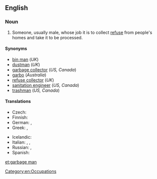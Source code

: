 ==English==
{{wikipedia|Waste collector}}
===Noun===
{{en-noun|sg= [[garbage]] [[man]]|pl=garbage men}}

# {{US|Canada}} Someone, usually male, whose job it is to collect [[refuse]] from people's homes and take it to be processed.

====Synonyms====
* [[bin man]] (''UK'')
* [[dustman]] (''UK'')
* [[garbage collector]] (''US, Canada'')
* [[garbo]] (''Australia'')
* [[refuse collector]] (''UK'')
* [[sanitation engineer]] (''US, Canada'')
* [[trashman]] (''US, Canada'')

====Translations====
{{trans-top|refuse collector}}
* Czech: {{t|cs|popelář|m}}
* Finnish: {{t|fi|roskienkerääjä}}
* German: {{t|de|Müllmann|m}}, {{t|de|Müllwerker|m}} {{qualifier|official}}
* Greek: {{t|el|συλλέκτης απορριμμάτων|m|tr=syllektis aporrimmáton|sc=Grek}}, {{qualifier|colloquial}} {{t|el|σκουπιδιάρης|m|tr=skoupidiáris|sc=Grek}}
{{trans-mid}}
* Icelandic: {{t|is|ruslakarl|m}}
* Italian: {{t|it|netturbino|m}}, {{t|it|spazzino|m}}, {{t|it|operatore ecologico|m}}
* Russian: {{t|ru|мусорщик|m|tr=músorščik|sc=Cyrl}}, {{t|ru|мусорщица|f|tr=músorščica|sc=Cyrl}} {{qualifier|woman}}
* Spanish: {{t|es|basurero|m}}
{{trans-bottom}}

[[Category:en:Occupations]]

[[et:garbage man]]